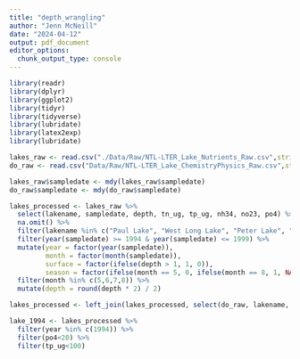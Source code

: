 ```yaml
---
title: "depth_wrangling"
author: "Jenn McNeill"
date: "2024-04-12"
output: pdf_document
editor_options: 
  chunk_output_type: console
---
```


```r

library(readr)
library(dplyr)
library(ggplot2)
library(tidyr)
library(tidyverse)
library(lubridate)
library(latex2exp)
library(lubridate)

```

```r

lakes_raw <- read.csv("./Data/Raw/NTL-LTER_Lake_Nutrients_Raw.csv",stringsAsFactors = TRUE) 
do_raw <- read.csv("Data/Raw/NTL-LTER_Lake_ChemistryPhysics_Raw.csv",stringsAsFactors = TRUE)

lakes_raw$sampledate <- mdy(lakes_raw$sampledate)
do_raw$sampledate <- mdy(do_raw$sampledate)

lakes_processed <- lakes_raw %>%
  select(lakename, sampledate, depth, tn_ug, tp_ug, nh34, no23, po4) %>%
  na.omit() %>%
  filter(lakename %in% c("Paul Lake", "West Long Lake", "Peter Lake", "East Long Lake")) %>%
  filter(year(sampledate) >= 1994 & year(sampledate) <= 1999) %>%
  mutate(year = factor(year(sampledate)),
         month = factor(month(sampledate)),
         surface = factor(ifelse(depth > 1, 1, 0)),
         season = factor(ifelse(month == 5, 0, ifelse(month == 8, 1, NA)))) %>%
  filter(month %in% c(5,6,7,8)) %>%
  mutate(depth = round(depth * 2) / 2)

lakes_processed <- left_join(lakes_processed, select(do_raw, lakename, sampledate, depth, dissolvedOxygen), by = c("lakename", "sampledate", "depth"))

lake_1994 <- lakes_processed %>% 
  filter(year %in% c(1994)) %>% 
  filter(po4<20) %>% 
  filter(tp_ug<100)

```